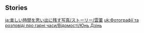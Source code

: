 {{EventTabs}}
==Stories==
{{TPRGT_Story
|character          = Yun Jin
|time               = 2022-05-21
|zh                 = 
;今天是云堇的生日哦，我们快去为她庆祝吧！
:'''派蒙：'''云堇，生日快乐！
:'''云堇：'''呀，是旅行者和派蒙，谢谢你们。
:'''派蒙：'''我们一直想着要送你一份特别的生日礼物，想了好久好久…
:'''派蒙：'''最后试着写了一场「戏」！
:'''旅行者：'''是以你为原型的故事。想现在唱给你听，可以吗？
:'''云堇：'''当然可以，我很期待！
|dialogue_review_zh = 这是以你为原型的故事。想现在唱给你听，可以吗？
|en                 =
;Today is [[Yun Jin]]'s birthday, let's go and celebrate with her!
:'''Paimon:''' Happy birthday, Yun Jin!
:'''Yun Jin:''' Oh, it's the Traveler and Paimon. Thank you.
:'''Paimon:''' We've been wanting to give you a special present and we were thinking for a long, long time...
:'''Paimon:''' And we ended up trying to write an opera!
:'''Traveler:''' It's a story based on you. Do you think I could perform for you right now?
:'''Yun Jin:''' Of course, I can't wait!
|dialogue_review_en = This is a story based on you. Do you think I could perform for you right now?
}}
<noinclude>
[[ja:楽しい時間を思い出に残す写真/ストーリー/雲菫]]
[[uk:Фотографії та розповіді про гарні часи/Відомості/Юнь Дзінь]]
</noinclude>